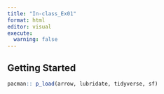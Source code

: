 ```yaml
---
title: "In-class_Ex01"
format: html
editor: visual
execute: 
  warning: false
---
```


## Getting Started

```r
pacman:: p_load(arrow, lubridate, tidyverse, sf)
```


